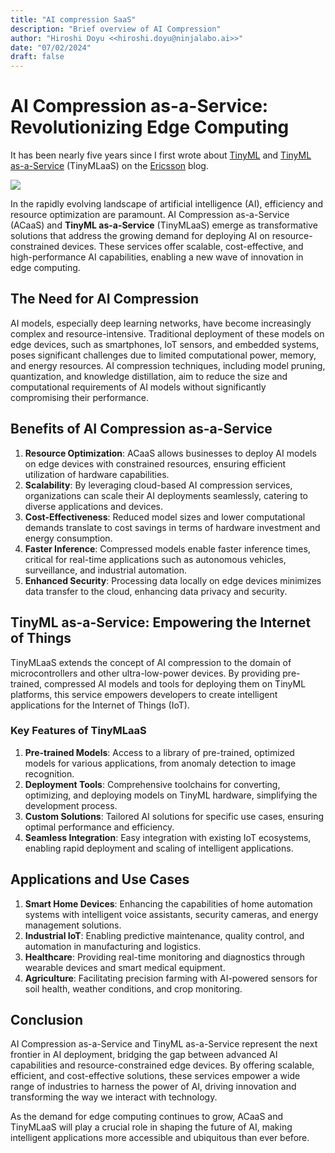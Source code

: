 ```yaml
---
title: "AI compression SaaS"
description: "Brief overview of AI Compression"
author: "Hiroshi Doyu <<hiroshi.doyu@ninjalabo.ai>>"
date: "07/02/2024"
draft: false
---
```

# AI Compression as-a-Service: Revolutionizing Edge Computing

It has been nearly five years since I first wrote about [TinyML](https://www.ericsson.com/en/blog/2019/12/tinyml-as-a-service) and [TinyML as-a-Service](https://www.ericsson.com/en/blog/2020/2/how-can-we-democratize-machine-learning-iot-devices) (TinyMLaaS) on the [Ericsson](https://www.ericsson.com/en) blog.

![](../images/tinymlaas.png)

In the rapidly evolving landscape of artificial intelligence (AI), efficiency and resource optimization are paramount. AI Compression as-a-Service (ACaaS) and **TinyML as-a-Service** (TinyMLaaS) emerge as transformative solutions that address the growing demand for deploying AI on resource-constrained devices. These services offer scalable, cost-effective, and high-performance AI capabilities, enabling a new wave of innovation in edge computing.

## The Need for AI Compression

AI models, especially deep learning networks, have become increasingly complex and resource-intensive. Traditional deployment of these models on edge devices, such as smartphones, IoT sensors, and embedded systems, poses significant challenges due to limited computational power, memory, and energy resources. AI compression techniques, including model pruning, quantization, and knowledge distillation, aim to reduce the size and computational requirements of AI models without significantly compromising their performance.

## Benefits of AI Compression as-a-Service

1. **Resource Optimization**: ACaaS allows businesses to deploy AI models on edge devices with constrained resources, ensuring efficient utilization of hardware capabilities.
2. **Scalability**: By leveraging cloud-based AI compression services, organizations can scale their AI deployments seamlessly, catering to diverse applications and devices.
3. **Cost-Effectiveness**: Reduced model sizes and lower computational demands translate to cost savings in terms of hardware investment and energy consumption.
4. **Faster Inference**: Compressed models enable faster inference times, critical for real-time applications such as autonomous vehicles, surveillance, and industrial automation.
5. **Enhanced Security**: Processing data locally on edge devices minimizes data transfer to the cloud, enhancing data privacy and security.

## TinyML as-a-Service: Empowering the Internet of Things

TinyMLaaS extends the concept of AI compression to the domain of microcontrollers and other ultra-low-power devices. By providing pre-trained, compressed AI models and tools for deploying them on TinyML platforms, this service empowers developers to create intelligent applications for the Internet of Things (IoT).

### Key Features of TinyMLaaS

1. **Pre-trained Models**: Access to a library of pre-trained, optimized models for various applications, from anomaly detection to image recognition.
2. **Deployment Tools**: Comprehensive toolchains for converting, optimizing, and deploying models on TinyML hardware, simplifying the development process.
3. **Custom Solutions**: Tailored AI solutions for specific use cases, ensuring optimal performance and efficiency.
4. **Seamless Integration**: Easy integration with existing IoT ecosystems, enabling rapid deployment and scaling of intelligent applications.

## Applications and Use Cases

1. **Smart Home Devices**: Enhancing the capabilities of home automation systems with intelligent voice assistants, security cameras, and energy management solutions.
2. **Industrial IoT**: Enabling predictive maintenance, quality control, and automation in manufacturing and logistics.
3. **Healthcare**: Providing real-time monitoring and diagnostics through wearable devices and smart medical equipment.
4. **Agriculture**: Facilitating precision farming with AI-powered sensors for soil health, weather conditions, and crop monitoring.

## Conclusion

AI Compression as-a-Service and TinyML as-a-Service represent the next frontier in AI deployment, bridging the gap between advanced AI capabilities and resource-constrained edge devices. By offering scalable, efficient, and cost-effective solutions, these services empower a wide range of industries to harness the power of AI, driving innovation and transforming the way we interact with technology.

As the demand for edge computing continues to grow, ACaaS and TinyMLaaS will play a crucial role in shaping the future of AI, making intelligent applications more accessible and ubiquitous than ever before.

